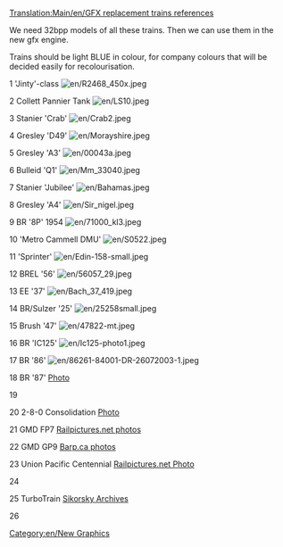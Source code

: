 [[Translation:Main/en/GFX replacement trains references]]
[[Category:en/New Graphics]]

We need 32bpp models of all these trains. Then we can use them in the new gfx engine.

Trains should be light BLUE in colour, for company colours that will be decided easily for recolourisation.

1	'Jinty'-class	
[[File:en/R2468 450x.jpeg]]

2	Collett Pannier Tank	
[[File:en/LS10.jpeg]]

3	Stanier 'Crab'
[[File:en/Crab2.jpeg]]

4	Gresley 'D49'
[[File:en/Morayshire.jpeg]]

5	Gresley 'A3'	
[[File:en/00043a.jpeg]]

6	Bulleid 'Q1'	
[[File:en/Mm 33040.jpeg]]

7	Stanier 'Jubilee'	
[[File:en/Bahamas.jpeg]]

8	Gresley 'A4'	
[[File:en/Sir nigel.jpeg]]

9	BR '8P'	1954	
[[File:en/71000 kl3.jpeg]]

10	'Metro Cammell DMU'	
[[File:en/S0522.jpeg]]

11	'Sprinter'	
[[File:en/Edin-158-small.jpeg]]

12	BREL '56'	
[[File:en/56057 29.jpeg]]

13	EE '37'	
[[File:en/Bach 37 419.jpeg]]

14	BR/Sulzer '25'	
[[File:en/25258small.jpeg]]

15	Brush '47'	
[[File:en/47822-mt.jpeg]]

16	BR 'IC125'	
[[File:en/Ic125-photo1.jpeg]]

17	BR '86'		
[[File:en/86261-84001-DR-26072003-1.jpeg]]

18	BR '87'		
[http://commons.wikimedia.org/wiki/File:87012_the_olympian.JPG Photo]

19

20 2-8-0 Consolidation
[http://www.bcarchives.gov.bc.ca/cgi-bin/www2i/.visual/img_med/dir_100/a_08654.gif Photo]

21 GMD FP7
[http://www.railpictures.net/showphotos.php?locomotive=GMD%20FP7 Railpictures.net photos]

22 GMD GP9
[http://www.barp.ca/rail/stcum/ Barp.ca photos]

23      Union Pacific Centennial
[http://www.railpictures.net/viewphoto.php?id=97797 Railpictures.net Photo]

24

25      TurboTrain
[http://www.sikorskyarchives.com/train.html Sikorsky Archives]

26